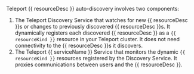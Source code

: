 Teleport {{ resourceDesc }} auto-discovery involves two components:

1. The Teleport Discovery Service that watches for new {{ resourceDesc }}s or
changes to previously discovered {{ resourceDesc }}s.
It dynamically registers each discovered {{ resourceDesc }} as a
`{{ resourceKind }}` resource in your Teleport cluster.
It does not need connectivity to the {{ resourceDesc }}s it discovers.
2. The Teleport {{ serviceName }} Service that monitors the dynamic
`{{ resourceKind }}` resources registered by the Discovery Service.
It proxies communications between users and the {{ resourceDesc }}.

